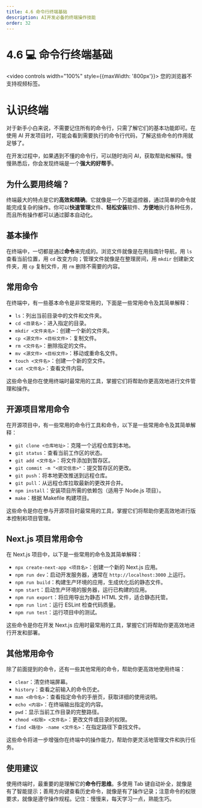 ```yaml
---
title: 4.6 命令行终端基础
description: AI开发必备的终端操作技能
order: 32
---
```


# 4.6 💻 命令行终端基础

<video controls width="100%" style={{maxWidth: '800px'}}>
  <source src="https://minio.xiaofeng.show/ai-code/4.6.mp4" type="video/mp4" />
  您的浏览器不支持视频标签。
</video>

# 认识终端

对于新手小白来说，不需要记住所有的命令行，只需了解它们的基本功能即可。在使用 AI 开发项目时，可能会看到需要执行的命令行代码，了解这些命令的作用就足够了。

在开发过程中，如果遇到不懂的命令行，可以随时询问 AI，获取帮助和解释。慢慢熟悉后，你会发现终端是一个**强大的好帮手**。

## 为什么要用终端？

终端最大的特点是它的**高效和精确**。它就像是一个万能遥控器，通过简单的命令就能完成复杂的操作。你可以**快速管理**文件、**轻松安装**软件、**方便地**执行各种任务，而且所有操作都可以通过脚本自动化。

## 基本操作

在终端中，一切都是通过**命令**来完成的。浏览文件就像是在用指南针导航，用 `ls` 查看当前位置，用 `cd` 改变方向；管理文件就像是在整理房间，用 `mkdir` 创建新文件夹，用 `cp` 复制文件，用 `rm` 删除不需要的内容。

## 常用命令

在终端中，有一些基本命令是非常常用的，下面是一些常用命令及其简单解释：

- `ls`：列出当前目录中的文件和文件夹。
- `cd <目录名>`：进入指定的目录。
- `mkdir <文件夹名>`：创建一个新的文件夹。
- `cp <源文件> <目标文件>`：复制文件。
- `rm <文件名>`：删除指定的文件。
- `mv <源文件> <目标文件>`：移动或重命名文件。
- `touch <文件名>`：创建一个新的空文件。
- `cat <文件名>`：查看文件内容。

这些命令是你在使用终端时最常用的工具，掌握它们将帮助你更高效地进行文件管理和操作。

## 开源项目常用命令

在开源项目中，有一些常用的命令行工具和命令，以下是一些常用命令及其简单解释：

- `git clone <仓库地址>`：克隆一个远程仓库到本地。
- `git status`：查看当前工作区的状态。
- `git add <文件名>`：将文件添加到暂存区。
- `git commit -m "<提交信息>"`：提交暂存区的更改。
- `git push`：将本地更改推送到远程仓库。
- `git pull`：从远程仓库拉取最新的更改并合并。
- `npm install`：安装项目所需的依赖包（适用于 Node.js 项目）。
- `make`：根据 Makefile 构建项目。

这些命令是你在参与开源项目时最常用的工具，掌握它们将帮助你更高效地进行版本控制和项目管理。

## Next.js 项目常用命令

在 Next.js 项目中，以下是一些常用的命令及其简单解释：

- `npx create-next-app <项目名>`：创建一个新的 Next.js 应用。
- `npm run dev`：启动开发服务器，通常在 `http://localhost:3000` 上运行。
- `npm run build`：构建生产环境的应用，生成优化后的静态文件。
- `npm start`：启动生产环境的服务器，运行已构建的应用。
- `npm run export`：将应用导出为静态 HTML 文件，适合静态托管。
- `npm run lint`：运行 ESLint 检查代码质量。
- `npm run test`：运行项目中的测试。

这些命令是你在开发 Next.js 应用时最常用的工具，掌握它们将帮助你更高效地进行开发和部署。

## 其他常用命令

除了前面提到的命令，还有一些其他常用的命令，帮助你更高效地使用终端：

- `clear`：清空终端屏幕。
- `history`：查看之前输入的命令历史。
- `man <命令名>`：查看指定命令的手册页，获取详细的使用说明。
- `echo <内容>`：在终端输出指定的内容。
- `pwd`：显示当前工作目录的完整路径。
- `chmod <权限> <文件名>`：更改文件或目录的权限。
- `find <路径> -name <文件名>`：在指定路径下查找文件。

这些命令将进一步增强你在终端中的操作能力，帮助你更灵活地管理文件和执行任务。

## 使用建议

使用终端时，最重要的是理解它的**命令行思维**。多使用 Tab 键自动补全，就像是有了智能提示；善用方向键查看历史命令，就像是有了操作记录；注意命令的权限要求，就像是遵守操作规程。记住：慢慢来，每天学习一点，熟能生巧。 